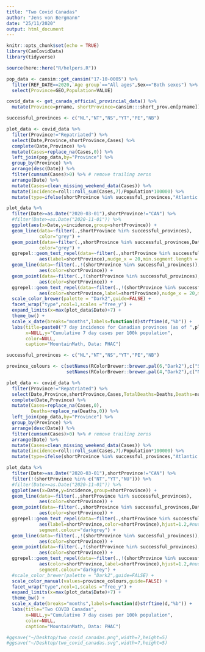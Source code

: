 ```yaml
---
title: "Two Covid Canadas"
author: "Jens von Bergmann"
date: "25/11/2020"
output: html_document
---
```


```r
knitr::opts_chunk$set(echo = TRUE)
library(CanCovidData)
library(tidyverse)

source(here::here("R/helpers.R"))

```


```r
pop_data <- cansim::get_cansim("17-10-0005") %>%
  filter(REF_DATE==2020,`Age group`=="All ages",Sex=="Both sexes") %>%
  select(Province=GEO,Population=VALUE)

covid_data <- get_canada_official_provincial_data() %>%
  mutate(Province=prname, shortProvince=cansim:::short_prov.en[prname])
```

```r
successful_provinces <- c("NL","NT","NS","YT","PE","NB")

plot_data <- covid_data %>% 
  filter(Province!="Repatriated") %>%
  select(Date,Province,shortProvince,Cases) %>%
  complete(Date,Province) %>%
  mutate(Cases=replace_na(Cases,0)) %>%
  left_join(pop_data,by="Province") %>%
  group_by(Province) %>%
  arrange(desc(Date)) %>%
  filter(cumsum(Cases)>0) %>% # remove trailing zeros
  arrange(Date) %>%
  mutate(Cases=clean_missing_weekend_data(Cases)) %>%
  mutate(incidence=roll::roll_sum(Cases,7)/Population*100000) %>%
  mutate(type=ifelse(shortProvince %in% successful_provinces,"Atlantic bubble & Territories","Rest of Canada"))

plot_data %>%
  filter(Date>=as.Date("2020-03-01"),shortProvince!="CAN") %>%
  #filter(Date>=as.Date("2020-11-01")) %>%
  ggplot(aes(x=Date,y=incidence,group=shortProvince)) +
  geom_line(data=~filter(.,shortProvince %in% successful_provinces),
            color="grey") +
  geom_point(data=~filter(.,shortProvince %in% successful_provinces,Date==max(Date)),
            color="grey") +
  ggrepel::geom_text_repel(data=~filter(.,shortProvince %in% successful_provinces,Date==max(Date)),
            aes(label=shortProvince),nudge_x = 20,min.segment.length = 0,color="grey") +
  geom_line(data=~filter(.,!(shortProvince %in% successful_provinces)),
            aes(color=shortProvince)) +
  geom_point(data=~filter(.,!(shortProvince %in% successful_provinces),Date==max(Date)),
            aes(color=shortProvince)) +
  ggrepel::geom_text_repel(data=~filter(.,!(shortProvince %in% successful_provinces),Date==max(Date)),
            aes(color=shortProvince,label=shortProvince),nudge_x = 20,min.segment.length = 0) +
  scale_color_brewer(palette = "Dark2",guide=FALSE) +
  facet_wrap("type",ncol=1,scales ="free_y") +
  expand_limits(x=max(plot_data$Date)+7) +
  theme_bw() +
  scale_x_date(breaks="months",labels=function(d)strftime(d,"%b")) +
  labs(title=paste0("7 day incidence for Canadian provinces (as of ",plot_data$Date %>% last,")"),
       x=NULL,y="Cumulative 7 day cases per 100k population",
       color=NULL,
       caption="MountainMath, Data: PHAC")
```








```r
successful_provinces <- c("NL","NT","NS","YT","PE","NB")

province_colours <- c(setNames(RColorBrewer::brewer.pal(6,"Dark2"),c("SK","AB","BC","MB","ON","QC")),
                      setNames(RColorBrewer::brewer.pal(4,"Dark2"),c("NL","NS","PE","NB")))

plot_data <- covid_data %>% 
  filter(Province!="Repatriated") %>%
  select(Date,Province,shortProvince,Cases,TotalDeaths=Deaths,Deaths=numdeathstoday) %>%
  complete(Date,Province) %>%
  mutate(Cases=replace_na(Cases,0),
         Deaths=replace_na(Deaths,0)) %>%
  left_join(pop_data,by="Province") %>%
  group_by(Province) %>%
  arrange(desc(Date)) %>%
  filter(cumsum(Cases)>0) %>% # remove trailing zeros
  arrange(Date) %>%
  mutate(Cases=clean_missing_weekend_data(Cases)) %>%
  mutate(incidence=roll::roll_sum(Cases,7)/Population*100000) %>%
  mutate(type=ifelse(shortProvince %in% successful_provinces,"Atlantic provinces","Other provinces"))

plot_data %>%
  filter(Date>=as.Date("2020-03-01"),shortProvince!="CAN") %>%
  filter(!(shortProvince %in% c("NT","YT","NU"))) %>%
  #filter(Date>=as.Date("2020-11-01")) %>%
  ggplot(aes(x=Date,y=incidence,group=shortProvince)) +
  geom_line(data=~filter(.,shortProvince %in% successful_provinces),
            aes(color=shortProvince)) +
  geom_point(data=~filter(.,shortProvince %in% successful_provinces,Date==max(Date)),
            aes(color=shortProvince)) +
  ggrepel::geom_text_repel(data=~filter(.,shortProvince %in% successful_provinces,Date==max(Date)),
            aes(label=shortProvince,color=shortProvince),hjust=1.2,#nudge_x = 20,min.segment.length = 0,
            segment.colour="darkgrey") +
  geom_line(data=~filter(.,!(shortProvince %in% successful_provinces)),
            aes(color=shortProvince)) +
  geom_point(data=~filter(.,!(shortProvince %in% successful_provinces),Date==max(Date)),
            aes(color=shortProvince)) +
  ggrepel::geom_text_repel(data=~filter(.,!(shortProvince %in% successful_provinces),Date==max(Date)),
            aes(color=shortProvince,label=shortProvince),hjust=1.2,#nudge_x = 20,min.segment.length = 0,
            segment.colour="darkgrey") +
  #scale_color_brewer(palette = "Dark2",guide=FALSE) +
  scale_color_manual(values=province_colours,guide=FALSE) +
  facet_wrap("type",ncol=1,scales ="free_y") +
  expand_limits(x=max(plot_data$Date)+7) +
  theme_bw() +
  scale_x_date(breaks="months",labels=function(d)strftime(d,"%b")) +
  labs(title="Two COVID Canadas",
       x=NULL,y="Cumulative 7 day cases per 100k population",
       color=NULL,
       caption="MountainMath, Data: PHAC")

#ggsave("~/Desktop/two_covid_canadas.png",width=7,height=5)
#ggsave("~/Desktop/two_covid_canadas.svg",width=7,height=5)

```